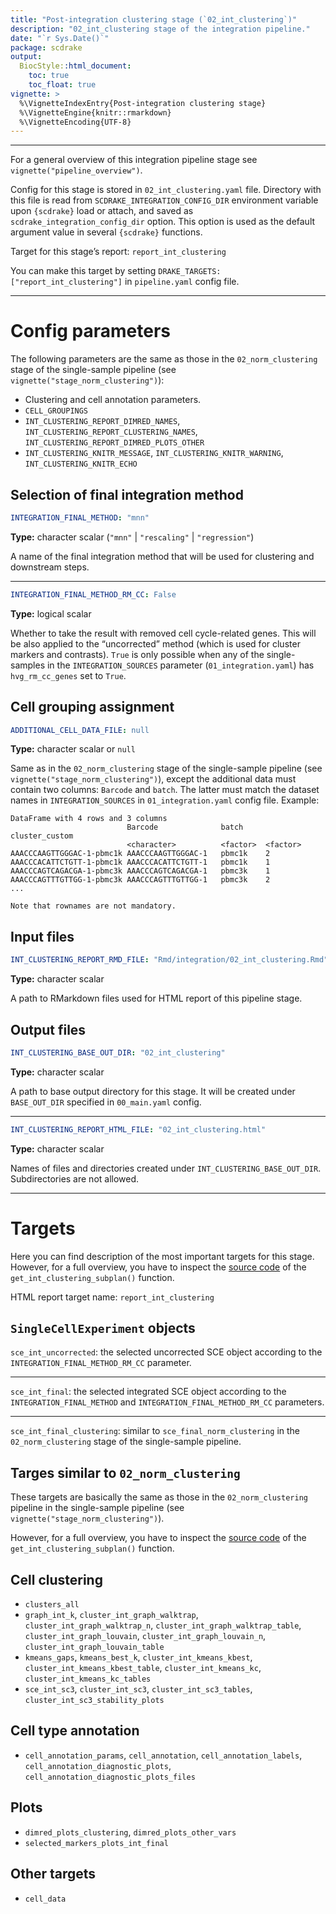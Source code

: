 ```yaml
---
title: "Post-integration clustering stage (`02_int_clustering`)"
description: "02_int_clustering stage of the integration pipeline."
date: "`r Sys.Date()`"
package: scdrake
output:
  BiocStyle::html_document:
    toc: true
    toc_float: true
vignette: >
  %\VignetteIndexEntry{Post-integration clustering stage}
  %\VignetteEngine{knitr::rmarkdown}
  %\VignetteEncoding{UTF-8}  
---
```


***

For a general overview of this integration pipeline stage see `vignette("pipeline_overview")`.

Config for this stage is stored in `02_int_clustering.yaml` file.
Directory with this file is read from `SCDRAKE_INTEGRATION_CONFIG_DIR` environment variable upon `{scdrake}` load or
attach, and saved as `scdrake_integration_config_dir` option. This option is used as the default argument value in
several `{scdrake}` functions.

Target for this stage's report: `report_int_clustering`

You can make this target by setting `DRAKE_TARGETS: ["report_int_clustering"]` in `pipeline.yaml` config file.

***

# Config parameters

The following parameters are the same as those in the `02_norm_clustering` stage of the single-sample pipeline
(see `vignette("stage_norm_clustering")`):

- Clustering and cell annotation parameters.
- `CELL_GROUPINGS`
- `INT_CLUSTERING_REPORT_DIMRED_NAMES`, `INT_CLUSTERING_REPORT_CLUSTERING_NAMES`,
  `INT_CLUSTERING_REPORT_DIMRED_PLOTS_OTHER`
- `INT_CLUSTERING_KNITR_MESSAGE`, `INT_CLUSTERING_KNITR_WARNING`, `INT_CLUSTERING_KNITR_ECHO`

## Selection of final integration method

```yaml
INTEGRATION_FINAL_METHOD: "mnn"
```

**Type:** character scalar (`"mnn"` | `"rescaling"` | `"regression"`)

A name of the final integration method that will be used for clustering and downstream steps.

***

```yaml
INTEGRATION_FINAL_METHOD_RM_CC: False
```

**Type:** logical scalar

Whether to take the result with removed cell cycle-related genes. This will be also applied to the "uncorrected" method
(which is used for cluster markers and contrasts).
`True` is only possible when any of the single-samples in the `INTEGRATION_SOURCES` parameter (`01_integration.yaml`)
has `hvg_rm_cc_genes` set to `True`.

## Cell grouping assignment

```yaml
ADDITIONAL_CELL_DATA_FILE: null
```

**Type:** character scalar or `null`

Same as in the `02_norm_clustering` stage of the single-sample pipeline (see `vignette("stage_norm_clustering")`),
except the additional data must contain two columns: `Barcode` and `batch`.
The latter must match the dataset names in `INTEGRATION_SOURCES` in `01_integration.yaml` config file. Example:

```
DataFrame with 4 rows and 3 columns
                          Barcode              batch     cluster_custom
                          <character>          <factor>  <factor>
AAACCCAAGTTGGGAC-1-pbmc1k AAACCCAAGTTGGGAC-1   pbmc1k    2
AAACCCACATTCTGTT-1-pbmc1k AAACCCACATTCTGTT-1   pbmc1k    1
AAACCCAGTCAGACGA-1-pbmc3k AAACCCAGTCAGACGA-1   pbmc3k    1
AAACCCAGTTTGTTGG-1-pbmc3k AAACCCAGTTTGTTGG-1   pbmc3k    2
...

Note that rownames are not mandatory.

```

## Input files

```yaml
INT_CLUSTERING_REPORT_RMD_FILE: "Rmd/integration/02_int_clustering.Rmd"
```

**Type:** character scalar

A path to RMarkdown files used for HTML report of this pipeline stage.

## Output files

```yaml
INT_CLUSTERING_BASE_OUT_DIR: "02_int_clustering"
```

**Type:** character scalar

A path to base output directory for this stage. It will be created under `BASE_OUT_DIR` specified in `00_main.yaml` config.

***

```yaml
INT_CLUSTERING_REPORT_HTML_FILE: "02_int_clustering.html"
```

**Type:** character scalar

Names of files and directories created under `INT_CLUSTERING_BASE_OUT_DIR`. Subdirectories are not allowed.

***

# Targets

Here you can find description of the most important targets for this stage.
However, for a full overview, you have to inspect the
[source code](https://github.com/bioinfocz/scdrake/blob/main/R/plans_integration.R) of the
`get_int_clustering_subplan()` function.

HTML report target name: `report_int_clustering`

## `SingleCellExperiment` objects

`sce_int_uncorrected`: the selected uncorrected SCE object according to the `INTEGRATION_FINAL_METHOD_RM_CC` parameter.

***

`sce_int_final`: the selected integrated SCE object according to the `INTEGRATION_FINAL_METHOD` and
`INTEGRATION_FINAL_METHOD_RM_CC` parameters.

***

`sce_int_final_clustering`: similar to `sce_final_norm_clustering` in the `02_norm_clustering` stage of the
single-sample pipeline.

## Targes similar to `02_norm_clustering`

These targets are basically the same as those in the `02_norm_clustering` pipeline in the single-sample pipeline
(see `vignette("stage_norm_clustering")`).

However, for a full overview, you have to inspect the
[source code](https://github.com/bioinfocz/scdrake/blob/main/R/plans_integration.R) of the
`get_int_clustering_subplan()` function.

## Cell clustering

- `clusters_all`
- `graph_int_k`, `cluster_int_graph_walktrap`, `cluster_int_graph_walktrap_n`, `cluster_int_graph_walktrap_table`,
  `cluster_int_graph_louvain`, `cluster_int_graph_louvain_n`, `cluster_int_graph_louvain_table`
- `kmeans_gaps`, `kmeans_best_k`, `cluster_int_kmeans_kbest`, `cluster_int_kmeans_kbest_table`,
  `cluster_int_kmeans_kc`, `cluster_int_kmeans_kc_tables`
- `sce_int_sc3`, `cluster_int_sc3`, `cluster_int_sc3_tables`, `cluster_int_sc3_stability_plots`

## Cell type annotation

- `cell_annotation_params`, `cell_annotation`, `cell_annotation_labels`, `cell_annotation_diagnostic_plots`,
  `cell_annotation_diagnostic_plots_files`

## Plots

- `dimred_plots_clustering`, `dimred_plots_other_vars`
- `selected_markers_plots_int_final`

## Other targets

- `cell_data`
